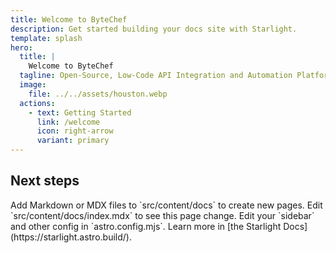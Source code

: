 ```yaml
---
title: Welcome to ByteChef
description: Get started building your docs site with Starlight.
template: splash
hero:
  title: |
    Welcome to ByteChef
  tagline: Open-Source, Low-Code API Integration and Automation Platform!
  image:
    file: ../../assets/houston.webp
  actions:
    - text: Getting Started
      link: /welcome
      icon: right-arrow
      variant: primary
---
```



## Next steps

<CardGrid stagger>
    <Card title="Automation Quick Start" icon="add-document">
        Add Markdown or MDX files to `src/content/docs` to create new pages.
    </Card>
	<Card title="Embedded Quick Start" icon="pencil">
		Edit `src/content/docs/index.mdx` to see this page change.
	</Card>
	<Card title="Component Reference" icon="setting">
		Edit your `sidebar` and other config in `astro.config.mjs`.
	</Card>
	<Card title="How to Guides" icon="open-book">
		Learn more in [the Starlight Docs](https://starlight.astro.build/).
	</Card>
</CardGrid>
